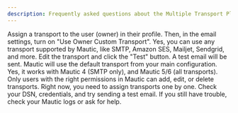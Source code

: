 ```yaml
---
description: Frequently asked questions about the Multiple Transport Plugin.
---
```


<AccordionGroup>
  <Accordion title="How can I send emails with the contact owner's transport?">
    Assign a transport to the user (owner) in their profile. Then, in the email settings, turn on "Use Owner Custom Transport".
  </Accordion>
  <Accordion title="Can I use a different transport other than SMTP?">
    Yes, you can use any transport supported by Mautic, like SMTP, Amazon SES, Mailjet, Sendgrid, and more.
  </Accordion>
  <Accordion title="How do I test if a transport works?">
    Edit the transport and click the "Test" button. A test email will be sent.
  </Accordion>
  <Accordion title="What happens if no transport is set for an email or user?">
    Mautic will use the default transport from your main configuration.
  </Accordion>
  <Accordion title="Is this plugin compatible with all Mautic versions?">
    Yes, it works with Mautic 4 (SMTP only), and Mautic 5/6 (all transports).
  </Accordion>
  <Accordion title="Who can manage transports?">
    Only users with the right permissions in Mautic can add, edit, or delete transports.
  </Accordion>
  <Accordion title="Can I assign a transport to multiple emails or users at once?">
    Right now, you need to assign transports one by one.
  </Accordion>
  <Accordion title="What if I get an error when sending?">
    Check your DSN, credentials, and try sending a test email. If you still have trouble, check your Mautic logs or ask for help.
  </Accordion>
</AccordionGroup>
